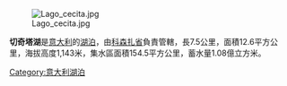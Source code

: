 [[Image:Lago_cecita.jpg|right]]

'''切奇塔湖'''是[[意大利|意大利]]的[[湖泊|湖泊]]，由[[科森扎省|科森扎省]]負責管轄，長7.5公里，面積12.6平方公里，海拔高度1,143米，集水區面積154.5平方公里，蓄水量1.08億立方米。

{{Coord|39.383|N|16.52|E|source:itwiki_region:IT_type:waterbody|format=dms|display=title}}

{{Italy-geo-stub}}
[[Category:意大利湖泊|Category:意大利湖泊]]